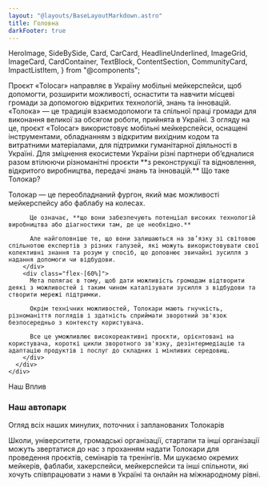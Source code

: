 ```yaml
---
layout: "@layouts/BaseLayoutMarkdown.astro"
title: Головна
darkFooter: true
---
```


  HeroImage,
  SideBySide,
  Card,
  CarCard,
  HeadlineUnderlined,
  ImageGrid,
  ImageCard,
  CardContainer,
  TextBlock,
  ContentSection,
  CommunityCard,
  ImpactListItem,
} from "@components";

<HeroImage />
<SideBySide className="mt-8 mb-10 sm:my-20">
  <HeadlineUnderlined className="flex-[2]">
    Проєкт «Tolocar» направляє в Україну мобільні мейкерспейси, щоб допомогти, розширити можливості, оснастити та навчити місцеві громади за допомогою відкритих технологій, знань та інновацій.
  </HeadlineUnderlined>
  <TextBlock className="flex-[3]">
    «Толока» — це традиція взаємодопомоги та спільної праці громади для виконання великої за обсягом роботи, прийнята в Україні. З огляду на це, проєкт «Tolocar» використовує мобільні мейкерспейси, оснащені інструментами, обладнанням з відкритим вихідним кодом та витратними матеріалами, для підтримки гуманітарної діяльності в Україні. Для зміцнення екосистеми України різні партнери об’єдналися разом втілюючи різноманітні проєкти **з реконструкції та відновлення, відкритого виробництва, передачі знань та інновацій.** 
  </TextBlock>
</SideBySide>
<ContentSection id="news">
  <NewsSlider headline="Новини" findAllCaption="Слідкуйте за нами" /> 
</ContentSection>

<ContentSection variant="white" id="what-is-a-tolocar">
  <HeadlineUnderlined large variant={6} className="container-width mt-8 sm:mt-20">Що таке Толокар?</HeadlineUnderlined>
  <div class="container-width flex lg:justify-end mt-8 sm:mt-16 mb-8">
    <div class="flex flex-col">
      <div class="flex flex-col lg:flex-row custom-prose text-lg leading-6 gap-8 mb-12 lg:mb-10">
        <div class="flex-[40%]">
          <p class="text-2xl leading-7 font-bold text-tolo-black">Толокар — це переобладнаний фургон, який має можливості мейкерспейсу або фаблабу на колесах.</p>

          Це означає, **що вони забезпечують потенціал високих технологій виробництва або діагностики там, де це необхідно.**  

          Але найголовніше те, що вони залишаються на зв’язку зі світовою спільнотою експертів з різних галузей, які можуть використовувати свої колективні знання та розум у спосіб, що доповнює звичайні зусилля з надання допомоги чи відбудови.
        </div>
        <div class="flex-[60%]">
          Мета полягає в тому, щоб дати можливість громадам відтворити деякі з можливостей і таким чином каталізувати зусилля з відбудови та створити мережі підтримки.  

          Окрім технічних можливостей, Толокари мають гнучкість, різноманіття поглядів і здатність сприймати зворотний зв'язок безпосередньо з контексту користувача.  

          Все це уможливлює високореактивні проєкти, орієнтовані на користувача, короткі цикли зворотного зв'язку, дезінтермедіацію та адаптацію продуктів і послуг до складних і мінливих середовищ.
        </div>
      </div>
    </div>
  </div>
</ContentSection>

<ContentSection variant="dark">
  <div className="bg-white absolute w-full h-40 top-0"/> 
  <div class="container-width flex lg:justify-end bg-illustration-2-dark bg-no-repeat lg:bg-[position:left_0_top_135px]"> 
      <div class="lg:w-10/12">
      <ImageGrid images={["images/roof.jpg", "images/cars/tolocar-flotte.jpg"]} caption="Photos: Nika Popova (l), Sergiy Bezborodko (r)."/>
      <HeadlineUnderlined light variant={3} className="mt-8">Наш Вплив</HeadlineUnderlined>
      </div>
  </div>
  <div className="container-width flex lg:justify-end">
    <div className="lg:w-10/12 overflow-hidden lg:grid lg:grid-cols-2 lg:gap-px py-10"> 
    <ImpactListItem tagIcon="bullseye" title="Допомога там, де вона потрібна" text="Завдяки мобільним мейкерспейсам ми можемо приїжджати безпосередньо в місця, де є потреба, та надавати доступ до сучасного виробничого обладнання, інструментів, знань і експертної підтримки." />
    <ImpactListItem tagIcon="parachute" title="Гуманітарний фокус" text="Технології можуть мати різне застосування, але в нашому проєкті ми зосереджуємося виключно на гуманітарних ініціативах і не беремо участі у військових розробках або військовій діяльності." />
    <ImpactListItem tagIcon="microchip" title="Відкриті технології" text="Ми використовуємо обладнання з відкритим кодом та максимально сприяємо його поширенню, щоб люди могли самостійно створювати необхідне обладнання за доступною ціною." />
    <ImpactListItem tagIcon="book_open" title="Доступні знання" text="У наших майстер-класах та тренінгах ми використовуємо багато інформації з відкритих джерел. Ми ділимося знаннями безкоштовно та заохочуємо всіх долучатися до їхнього розвитку." />
    <ImpactListItem tagIcon="hand_fist" title="Розширення можливостей людей" text="Уся наша діяльність спрямована на те, щоб дати людям інструменти та знання, щоб вони могли вирішувати проблеми та реалізовувати власні проєкти самостійно." />
    <ImpactListItem tagIcon="chart_network" title="Об’єднання спільнот" text="Одна з наших ключових цілей - налагодити зв’язки між глобальною мейкерською спільнотою та місцевими мейкерами й ініціативами, щоб підтримувати та посилювати їх." />
    </div>
  </div>  
</ContentSection>

<ContentSection variant="white" className="mb-16 mt-20">
  <div class="container-width grid grid-cols-2 gap-8">
    <div class="col-span-2 w-full flex flex-col justify-center">
      <h3 class="font-semibold text-5xl font-aktiv text-center">Наш автопарк</h3>
      <p class="text-lg text-neutral-500 w-full text-center mb-16">Огляд всіх наших минулих, поточних і запланованих Толокарів</p>
    </div>
    <CarCard img="images/cars/image1.jpg" title="Спринтер Охтирка" subtitle="ТОЛОКАР 03" tag="Конструювання" tagIcon="toolbox" date="З вересня 2022 року" operator="ostriv" />
    <CarCard img="images/cars/hiww.jpg" title="Фургон" subtitle="ТОЛОКАР 04" tag="Конструювання та обладнання з відкритим вихідним кодом" date="З вересня 2022 року" tagIcon="cog" operator="hiww"/>
    <CarCard img="images/cars/MitOstSprinter-1.jpg" title="Спринтер Київ" subtitle="ТОЛОКАР 02" tag="Конструювання, цифрове виробництво" tagIcon="cog" date="З червня 2022 року" operator="ostriv"/>
    <CarCard img="images/cars/image7.jpg" title="Вантажівка" subtitle="ТОЛОКАР 05" tag="Конструювання та обладнання з відкритим вихідним кодом" tagIcon="cog" date="З вересня 2022 року" operator="hiww"/>
    
  </div>
</ContentSection>

<ContentSection variant="default">
  <div class="absolute w-full bg-neutral-50 h-40 top-0" />
  <CardContainer className="lg:h-[408px]">
    <Card title="Ви перебуваєте в Україні і вважаєте, що ми могли б Вам допомогти?" bg={4} target="mailto:info@tolocar.org" actionCaption="Зв'яжіться з нами">Школи, університети, громадські організації, стартапи та інші організації можуть звертатися до нас з проханням надати Толокари для проведення проєктів, семінарів та тренінгів.</Card>
    <Card title="Ви — мейкер і хочете співпрацювати з нами?" bg={5} target="mailto:info@tolocar.org" actionCaption="Зв'яжіться з нами">Ми шукаємо окремих мейкерів, фаблаби, хакерспейси, мейкерспейси та інші спільноти, які хочуть співпрацювати з нами в Україні та онлайн на міжнародному рівні.</Card>
  </CardContainer>
</ContentSection>
